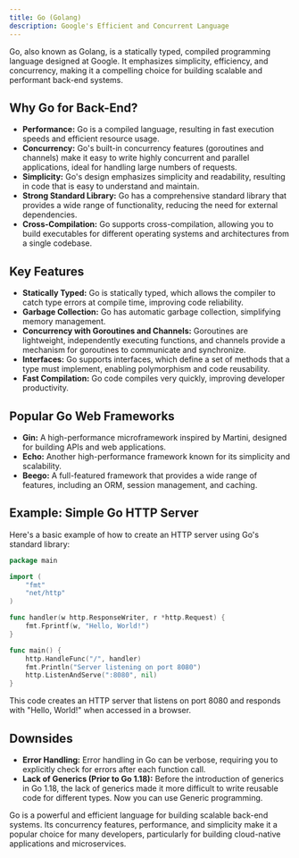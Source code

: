 ```yaml
---
title: Go (Golang)
description: Google's Efficient and Concurrent Language
---
```


Go, also known as Golang, is a statically typed, compiled programming language designed at Google.
It emphasizes simplicity, efficiency, and concurrency, making it a compelling choice for building scalable and performant back-end systems.

## Why Go for Back-End?

- **Performance:** Go is a compiled language, resulting in fast execution speeds and efficient resource usage.
- **Concurrency:** Go's built-in concurrency features (goroutines and channels) make it easy to write highly concurrent and parallel applications, ideal for handling large numbers of requests.
- **Simplicity:** Go's design emphasizes simplicity and readability, resulting in code that is easy to understand and maintain.
- **Strong Standard Library:** Go has a comprehensive standard library that provides a wide range of functionality, reducing the need for external dependencies.
- **Cross-Compilation:** Go supports cross-compilation, allowing you to build executables for different operating systems and architectures from a single codebase.

## Key Features

- **Statically Typed:** Go is statically typed, which allows the compiler to catch type errors at compile time, improving code reliability.
- **Garbage Collection:** Go has automatic garbage collection, simplifying memory management.
- **Concurrency with Goroutines and Channels:** Goroutines are lightweight, independently executing functions, and channels provide a mechanism for goroutines to communicate and synchronize.
- **Interfaces:** Go supports interfaces, which define a set of methods that a type must implement, enabling polymorphism and code reusability.
- **Fast Compilation:** Go code compiles very quickly, improving developer productivity.

## Popular Go Web Frameworks

- **Gin:** A high-performance microframework inspired by Martini, designed for building APIs and web applications.
- **Echo:** Another high-performance framework known for its simplicity and scalability.
- **Beego:** A full-featured framework that provides a wide range of features, including an ORM, session management, and caching.

## Example: Simple Go HTTP Server

Here's a basic example of how to create an HTTP server using Go's standard library:

```go
package main

import (
    "fmt"
    "net/http"
)

func handler(w http.ResponseWriter, r *http.Request) {
    fmt.Fprintf(w, "Hello, World!")
}

func main() {
    http.HandleFunc("/", handler)
    fmt.Println("Server listening on port 8080")
    http.ListenAndServe(":8080", nil)
}
```

This code creates an HTTP server that listens on port 8080 and responds with "Hello, World!" when accessed in a browser.

## Downsides

- **Error Handling:** Error handling in Go can be verbose, requiring you to explicitly check for errors after each function call.
- **Lack of Generics (Prior to Go 1.18):** Before the introduction of generics in Go 1.18, the lack of generics made it more difficult to write reusable code for different types.
Now you can use Generic programming.

Go is a powerful and efficient language for building scalable back-end systems.
Its concurrency features, performance, and simplicity make it a popular choice for many developers, particularly for building cloud-native applications and microservices.
